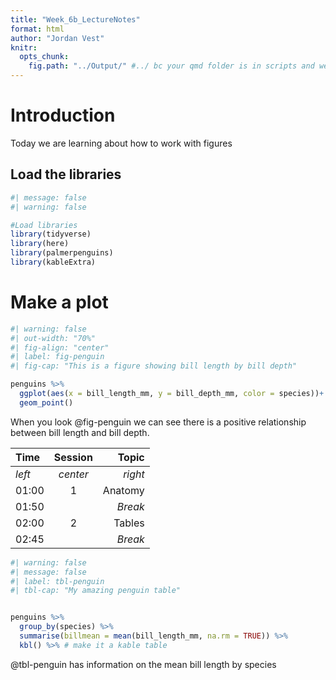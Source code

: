 ```yaml
---
title: "Week_6b_LectureNotes"
format: html
author: "Jordan Vest"
knitr:
  opts_chunk:
    fig.path: "../Output/" #../ bc your qmd folder is in scripts and we want figs in outputs
---
```


# Introduction

Today we are learning about how to work with figures

## Load the libraries

```r
#| message: false
#| warning: false

#Load libraries
library(tidyverse)
library(here)
library(palmerpenguins)
library(kableExtra)
```

# Make a plot
```r
#| warning: false
#| out-width: "70%"
#| fig-align: "center"
#| label: fig-penguin
#| fig-cap: "This is a figure showing bill length by bill depth"

penguins %>%
  ggplot(aes(x = bill_length_mm, y = bill_depth_mm, color = species))+
  geom_point()
```

When you look @fig-penguin we can see there is a positive relationship between bill length and bill depth.

| Time  | Session | Topic    |
|:------|:-------:|---------:|
| _left_ | _center_| _right_ |
| 01:00  | 1       | Anatomy |
| 01:50  |         | *Break* |
| 02:00  | 2       | Tables  |
| 02:45  |         | *Break* |

```r
#| warning: false
#| message: false
#| label: tbl-penguin
#| tbl-cap: "My amazing penguin table"


penguins %>%
  group_by(species) %>%
  summarise(billmean = mean(bill_length_mm, na.rm = TRUE)) %>%
  kbl() %>% # make it a kable table
```

@tbl-penguin has information on the mean bill length by species